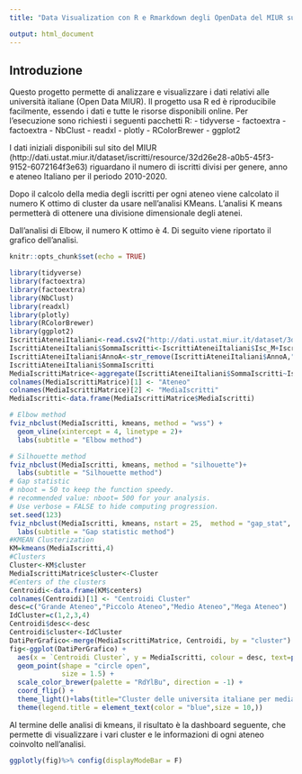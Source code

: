 ```yaml
---
title: "Data Visualization con R e Rmarkdown degli OpenData del MIUR sulle universita Italiane"

output: html_document
---
```

## Introduzione
Questo progetto permette di analizzare e visualizzare i dati relativi alle università italiane (Open Data MIUR).
Il progetto usa R ed è riproducibile facilmente, essendo i dati e tutte le risorse disponibili online.
Per l'esecuzione sono richiesti i seguenti pacchetti R:
- tidyverse
- factoextra
- factoextra
- NbClust
- readxl
- plotly
- RColorBrewer
- ggplot2

I dati iniziali disponibili sul sito del MIUR (http://dati.ustat.miur.it/dataset/iscritti/resource/32d26e28-a0b5-45f3-9152-6072164f3e63) riguardano il numero di iscritti divisi per genere, anno e ateneo Italiano per il periodo 2010-2020.

Dopo il calcolo della media degli iscritti per ogni ateneo viene calcolato il numero K ottimo di cluster da usare nell'analisi KMeans.
L'analisi K means permetterà di ottenere una divisione dimensionale degli atenei.

Dall'analisi di Elbow, il numero K ottimo è 4.
Di seguito viene riportato il grafico dell'analisi.


```r
knitr::opts_chunk$set(echo = TRUE)
```


```r
library(tidyverse)
library(factoextra)
library(factoextra)
library(NbClust)
library(readxl)
library(plotly)
library(RColorBrewer)
library(ggplot2)
IscrittiAteneiItaliani<-read.csv2("http://dati.ustat.miur.it/dataset/3dd9ca7f-9cc9-4a1a-915c-e569b181dbd5/resource/32d26e28-a0b5-45f3-9152-6072164f3e63/download/iscrittixateneo.csv")
IscrittiAteneiItaliani$SommaIscritti<-IscrittiAteneiItaliani$Isc_M+IscrittiAteneiItaliani$Isc_F
IscrittiAteneiItaliani$AnnoA<-str_remove(IscrittiAteneiItaliani$AnnoA,"/.*")
IscrittiAteneiItaliani$SommaIscritti
MediaIscrittiMatrice<-aggregate(IscrittiAteneiItaliani$SommaIscritti~IscrittiAteneiItaliani$AteneoCOD, FUN = mean,data=IscrittiAteneiItaliani)
colnames(MediaIscrittiMatrice)[1] <- "Ateneo"
colnames(MediaIscrittiMatrice)[2] <- "MediaIscritti"
MediaIscritti<-data.frame(MediaIscrittiMatrice$MediaIscritti)
```
```r
# Elbow method
fviz_nbclust(MediaIscritti, kmeans, method = "wss") +
  geom_vline(xintercept = 4, linetype = 2)+
  labs(subtitle = "Elbow method")
```
```r
# Silhouette method
fviz_nbclust(MediaIscritti, kmeans, method = "silhouette")+
  labs(subtitle = "Silhouette method")
# Gap statistic
# nboot = 50 to keep the function speedy. 
# recommended value: nboot= 500 for your analysis.
# Use verbose = FALSE to hide computing progression.
set.seed(123)
fviz_nbclust(MediaIscritti, kmeans, nstart = 25,  method = "gap_stat", nboot = 50)+
  labs(subtitle = "Gap statistic method")
#KMEAN Clusterization
KM=kmeans(MediaIscritti,4)
#Clusters
Cluster<-KM$cluster
MediaIscrittiMatrice$cluster<-Cluster
#Centers of the clusters
Centroidi<-data.frame(KM$centers)
colnames(Centroidi)[1] <- "Centroidi Cluster"
desc=c("Grande Ateneo","Piccolo Ateneo","Medio Ateneo","Mega Ateneo")
IdCluster=c(1,2,3,4)
Centroidi$desc<-desc
Centroidi$cluster<-IdCluster
DatiPerGrafico<-merge(MediaIscrittiMatrice, Centroidi, by = "cluster")
fig<-ggplot(DatiPerGrafico) +
  aes(x = `Centroidi Cluster`, y = MediaIscritti, colour = desc, text=paste0("Ateneo = ",Ateneo)) +
  geom_point(shape = "circle open", 
             size = 1.5) +
  scale_color_brewer(palette = "RdYlBu", direction = -1) +
  coord_flip() +
  theme_light()+labs(title="Cluster delle universita italiane per media di iscritti nel periodo 2010/2020",color='Legenda dei cluster')+
  theme(legend.title = element_text(color = "blue",size = 10,))
```
Al termine delle analisi di kmeans, il risultato è la dashboard seguente, che permette di visualizzare i vari cluster e le informazioni di ogni ateneo coinvolto nell'analisi.

```r
ggplotly(fig)%>% config(displayModeBar = F)
```
